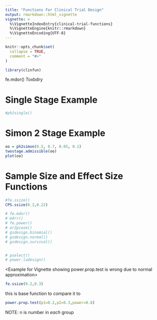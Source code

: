 ```yaml
---
title: "Functions For Clinical Trial Design"
output: rmarkdown::html_vignette
vignette: >
  %\VignetteIndexEntry{clinical-trial-functions}
  %\VignetteEngine{knitr::rmarkdown}
  %\VignetteEncoding{UTF-8}
---
```


```r
knitr::opts_chunk$set(
  collapse = TRUE,
  comment = "#>"
)
```

```r
library(clinfun)
```



fe.mdor()
Toxbdry

# Single Stage Example

```r
#ph2single()
```

# Simon 2 Stage Example

```r
oo = ph2simon(0.5, 0.7, 0.05, 0.1)
twostage.admissible(oo)
plot(oo)

```



# Sample Size and Effect Size Functions

```r
#fe.ssize() 
CPS.ssize(0.2,0.22)

# fe.mdor() 
# mdrr() 
# fe.power() 
# or2pcase()
# gsdesign.binomial() 
# gsdesign.normal() 
# gsdesign.survival()


# pselect()
# power.ladesign() 
```


<Example for Vignette showing power.prop.test is wrong due to normal approximation>

```r

fe.ssize(0.2,0.3)
```

this is base function to compare it to 

```r

power.prop.test(p1=0.2,p2=0.3,power=0.8)
```

NOTE: n is number in *each* group







